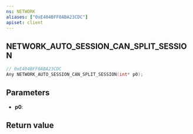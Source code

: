 ```yaml
---
ns: NETWORK
aliases: ["0xE404BFF0ABA23CDC"]
apiset: client
---
```

## NETWORK_AUTO_SESSION_CAN_SPLIT_SESSION

```c
// 0xE404BFF0ABA23CDC
Any NETWORK_AUTO_SESSION_CAN_SPLIT_SESSION(int* p0);
```


## Parameters
* **p0**:

## Return value